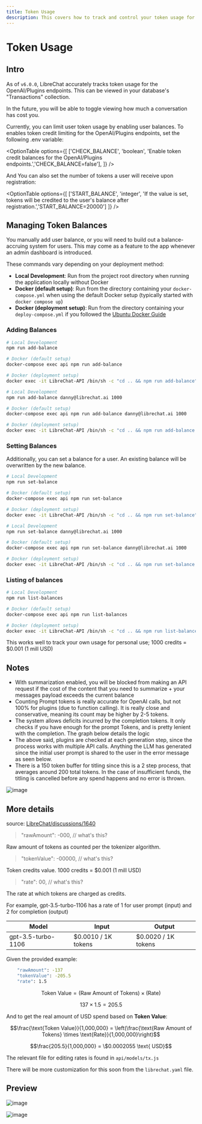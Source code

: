 ```yaml
---
title: Token Usage
description: This covers how to track and control your token usage for the OpenAI/Plugins endpoints in LibreChat. You will learn how to view your transactions, enable user balances, and add credits to your account.
---
```

# Token Usage

## Intro

As of `v6.0.0`, LibreChat accurately tracks token usage for the OpenAI/Plugins endpoints.
This can be viewed in your database's "Transactions" collection. 

In the future, you will be able to toggle viewing how much a conversation has cost you.

Currently, you can limit user token usage by enabling user balances. To enables token credit limiting for the OpenAI/Plugins endpoints, set the following .env variable:

<OptionTable
  options={[
    ['CHECK_BALANCE', 'boolean', 'Enable token credit balances for the OpenAI/Plugins endpoints.','CHECK_BALANCE=false'],
  ]}
/>

And You can also set the number of tokens a user will receive upon registration:

<OptionTable
  options={[
    ['START_BALANCE', 'integer', 'If the value is set, tokens will be credited to the user\'s balance after registration.','START_BALANCE=20000']
  ]}
/>

## Managing Token Balances

You manually add user balance, or you will need to build out a balance-accruing system for users. This may come as a feature to the app whenever an admin dashboard is introduced.

These commands vary depending on your deployment method:
- **Local Development**:
Run from the project root directory when running the application locally without Docker
- **Docker (default setup)**:
Run from the directory containing your `docker-compose.yml` when using the default Docker setup (typically started with `docker compose up`)
- **Docker (deployment setup)**:
Run from the directory containing your `deploy-compose.yml` if you followed the [Ubuntu Docker Guide](/docs/remote/docker_linux)

### Adding Balances

```bash filename="To manually add balances, run the following command:"
# Local Development
npm run add-balance

# Docker (default setup)
docker-compose exec api npm run add-balance

# Docker (deployment setup)
docker exec -it LibreChat-API /bin/sh -c "cd .. && npm run add-balance"
```

```bash filename="You can also specify the email and token credit amount to add, e.g.:"
# Local Development
npm run add-balance danny@librechat.ai 1000

# Docker (default setup)
docker-compose exec api npm run add-balance danny@librechat.ai 1000

# Docker (deployment setup)
docker exec -it LibreChat-API /bin/sh -c "cd .. && npm run add-balance danny@librechat.ai 1000"
```

### Setting Balances

Additionally, you can set a balance for a user. An existing balance will be overwritten by the new balance.

```bash filename="To manually set balances, run the following command:"
# Local Development
npm run set-balance

# Docker (default setup)
docker-compose exec api npm run set-balance

# Docker (deployment setup)
docker exec -it LibreChat-API /bin/sh -c "cd .. && npm run set-balance"
```

```bash filename="You can also specify the email and token credit amount to set, e.g.:"
# Local Development
npm run set-balance danny@librechat.ai 1000

# Docker (default setup)
docker-compose exec api npm run set-balance danny@librechat.ai 1000

# Docker (deployment setup)
docker exec -it LibreChat-API /bin/sh -c "cd .. && npm run set-balance danny@librechat.ai 1000"
```

### Listing of balances

```bash filename="To see the balances of your users, you can run:"
# Local Development
npm run list-balances

# Docker (default setup)
docker-compose exec api npm run list-balances

# Docker (deployment setup)
docker exec -it LibreChat-API /bin/sh -c "cd .. && npm run list-balances"
```

This works well to track your own usage for personal use; 1000 credits = $0.001 (1 mill USD)

## Notes

- With summarization enabled, you will be blocked from making an API request if the cost of the content that you need to summarize + your messages payload exceeds the current balance
- Counting Prompt tokens is really accurate for OpenAI calls, but not 100% for plugins (due to function calling). It is really close and conservative, meaning its count may be higher by 2-5 tokens.
- The system allows deficits incurred by the completion tokens. It only checks if you have enough for the prompt Tokens, and is pretty lenient with the completion. The graph below details the logic
- The above said, plugins are checked at each generation step, since the process works with multiple API calls. Anything the LLM has generated since the initial user prompt is shared to the user in the error message as seen below.
- There is a 150 token buffer for titling since this is a 2 step process, that averages around 200 total tokens. In the case of insufficient funds, the titling is cancelled before any spend happens and no error is thrown.

![image](https://github.com/danny-avila/LibreChat/assets/110412045/78175053-9c38-44c8-9b56-4b81df61049e)

## More details
source: [LibreChat/discussions/1640](https://github.com/danny-avila/LibreChat/discussions/1640#discussioncomment-8251970)

> "rawAmount": -000, // what's this?

Raw amount of tokens as counted per the tokenizer algorithm.

>    "tokenValue": -00000, // what's this?

Token credits value. 1000 credits = $0.001 (1 mill USD)

> "rate": 00, // what's this?

The rate at which tokens are charged as credits. 

For example, gpt-3.5-turbo-1106 has a rate of 1 for user prompt (input) and 2 for completion (output)

| Model                 | Input                | Output               |
|-----------------------|----------------------|----------------------|
| gpt-3.5-turbo-1106    | $0.0010 / 1K tokens  | $0.0020 / 1K tokens  |


Given the provided example:
```sh
    "rawAmount": -137
    "tokenValue": -205.5
    "rate": 1.5
```

```math
\text{Token Value} = (\text{Raw Amount of Tokens}) \times (\text{Rate})
```

```math
137 \times 1.5 = 205.5
```

And to get the real amount of USD spend based on **Token Value**:

```math
\frac{\text{Token Value}}{1,000,000} = \left(\frac{\text{Raw Amount of Tokens} \times \text{Rate}}{1,000,000}\right)
```

```math
\frac{205.5}{1,000,000} = \$0.0002055 \text{ USD}
```

The relevant file for editing rates is found in `api/models/tx.js`

There will be more customization for this soon from the `librechat.yaml` file.

## Preview

![image](https://github.com/danny-avila/LibreChat/assets/110412045/39a1aa5d-f8fc-43bf-81f2-299e57d944bb)

![image](https://github.com/danny-avila/LibreChat/assets/110412045/e1b1cc3f-8981-4c7c-a5f8-e7badbc6f675)

